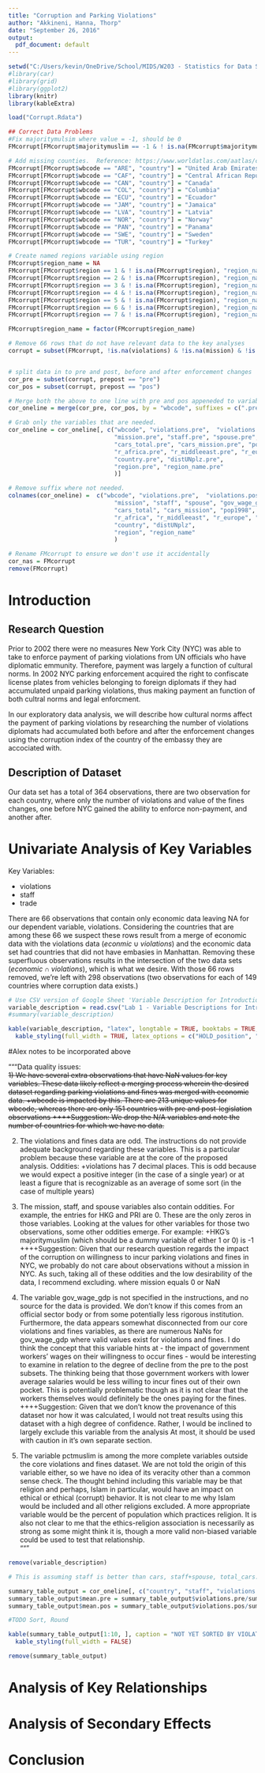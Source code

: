 ```yaml
---
title: "Corruption and Parking Violations"
author: "Akkineni, Hanna, Thorp"
date: "September 26, 2016"
output:
  pdf_document: default
---
```




```r
setwd("C:/Users/kevin/OneDrive/School/MIDS/W203 - Statistics for Data Science/Lab 1/W203_lab1_corruption")
#library(car)
#library(grid)
#library(ggplot2)
library(knitr)
library(kableExtra)

load("Corrupt.Rdata")

## Correct Data Problems
#Fix majoritymulsim where value = -1, should be 0
FMcorrupt[FMcorrupt$majoritymuslim == -1 & ! is.na(FMcorrupt$majoritymuslim), "majoritymuslim"] = 0

# Add missing counties.  Reference: https://www.worldatlas.com/aatlas/ctycodes.htm
FMcorrupt[FMcorrupt$wbcode == "ARE", "country"] = "United Arab Emirates"
FMcorrupt[FMcorrupt$wbcode == "CAF", "country"] = "Central African Republic"
FMcorrupt[FMcorrupt$wbcode == "CAN", "country"] = "Canada"
FMcorrupt[FMcorrupt$wbcode == "COL", "country"] = "Columbia"
FMcorrupt[FMcorrupt$wbcode == "ECU", "country"] = "Ecuador"
FMcorrupt[FMcorrupt$wbcode == "JAM", "country"] = "Jamaica"
FMcorrupt[FMcorrupt$wbcode == "LVA", "country"] = "Latvia"
FMcorrupt[FMcorrupt$wbcode == "NOR", "country"] = "Norway"
FMcorrupt[FMcorrupt$wbcode == "PAN", "country"] = "Panama"
FMcorrupt[FMcorrupt$wbcode == "SWE", "country"] = "Sweden"
FMcorrupt[FMcorrupt$wbcode == "TUR", "country"] = "Turkey"

# Create named regions variable using region
FMcorrupt$region_name = NA
FMcorrupt[FMcorrupt$region == 1 & ! is.na(FMcorrupt$region), "region_name"] = "Caribbean"
FMcorrupt[FMcorrupt$region == 2 & ! is.na(FMcorrupt$region), "region_name"] = "South America"
FMcorrupt[FMcorrupt$region == 3 & ! is.na(FMcorrupt$region), "region_name"] = "Europe"
FMcorrupt[FMcorrupt$region == 4 & ! is.na(FMcorrupt$region), "region_name"] = "Asia" # "South Asia"
FMcorrupt[FMcorrupt$region == 5 & ! is.na(FMcorrupt$region), "region_name"] = "Oceania"
FMcorrupt[FMcorrupt$region == 6 & ! is.na(FMcorrupt$region), "region_name"] = "Africa"
FMcorrupt[FMcorrupt$region == 7 & ! is.na(FMcorrupt$region), "region_name"] = "Middle East" # "Western Asia"

FMcorrupt$region_name = factor(FMcorrupt$region_name)

# Remove 66 rows that do not have relevant data to the key analyses
corrupt = subset(FMcorrupt, !is.na(violations) & !is.na(mission) & !is.na(staff) )


# split data in to pre and post, before and after enforcement changes
cor_pre = subset(corrupt, prepost == "pre")
cor_pos = subset(corrupt, prepost == "pos")

# Merge both the above to one line with pre and pos appeneded to variable names (prepos removed)
cor_oneline = merge(cor_pre, cor_pos, by = "wbcode", suffixes = c(".pre", ".pos"))

# Grab only the variables that are needed.
cor_oneline = cor_oneline[, c("wbcode", "violations.pre",  "violations.pos", "fines.pre", "fines.pos",
                              "mission.pre", "staff.pre", "spouse.pre", "gov_wage_gdp.pre", "pctmuslim.pre", "majoritymuslim.pre", "trade.pre",
                              "cars_total.pre", "cars_mission.pre", "pop1998.pre", "gdppcus1998.pre", "ecaid.pre", "milaid.pre", "corruption.pre", "totaid.pre",
                              "r_africa.pre", "r_middleeast.pre", "r_europe.pre", "r_southamerica.pre", "r_asia.pre",
                              "country.pre", "distUNplz.pre",
                              "region.pre", "region_name.pre"
                              )]

# Remove suffix where not needed. 
colnames(cor_oneline) =  c("wbcode", "violations.pre",  "violations.pos", "fines.pre", "fines.pos",
                              "mission", "staff", "spouse", "gov_wage_gdp", "pctmuslim", "majoritymuslim", "trade",
                              "cars_total", "cars_mission", "pop1998", "gdppcus1998", "ecaid", "milaid", "corruption", "totaid",
                              "r_africa", "r_middleeast", "r_europe", "r_southamerica", "r_asia",
                              "country", "distUNplz",
                              "region", "region_name"
                              )

# Rename FMcorrupt to ensure we don't use it accidentally
cor_nas = FMcorrupt
remove(FMcorrupt)
```

<!-- INTRODUCTION BEGIN -->

# Introduction

## Research Question
Prior to 2002 there were no measures New York City (NYC) was able to take to enforce payment of parking violations from UN officials who have diplomatic emmunity. Therefore, payment was largely a function of cultural norms.  In 2002 NYC parking enforcement acquired the right to confiscate license plates from vehicles belonging to foreign diplomats if they had accumulated unpaid parking violations, thus making payment an function of both cultral norms and legal enforcment.  
 
In our exploratory data analysis, we will describe how cultural norms affect the payment of parking violations by researching the number of violations diplomats had accumulated both before and after the enforcement changes using the corruption index of the country of the embassy they are accociated with.  

## Description of Dataset

Our data set has a total of 364 observations, there are two observation for each country, where only the number of violations and value of the fines changes, one before NYC gained the ability to enforce non-payment, and another after. 



<!-- END INTRODUCTION -->
<!-- BEGIN UNIVARIATE ANALYSIS OF KEY VARIABLES --> 
<!--
Univariate Analysis of Key Variables (20 pts)
Use visualizations and descriptive statistics to perform a univariate analysis of each key variable. Be sure to
describe any anomalies, coding issues, or potentially erroneous values. Explain how you respond to each issue
you identify. Note any features that appear relevant to statistical analysis. Discuss what transformations
may be appropriate for each variable.
-->
# Univariate Analysis of Key Variables

Key Variables:

* violations
* staff
* trade

There are 66 observations that contain only economic data leaving NA for our dependent variable, violations. Considering the countries that are among these 66 we suspect these rows result from a merge of economic data with the violations data ($econmic\cup violations$) and the economic data set had countries that did not have embasies in Manhattan.  Removing these superfluous observations results in the intersection of the two data sets ($economic\cap violations$), which is what we desire. With those 66 rows removed, we're left with 298 observations (two observations for each of 149 countries where corruption data exists.)




```r
# Use CSV version of Google Sheet 'Variable Description for Introduction': https://docs.google.com/spreadsheets/d/1cas_xxfaAY5CNGDAvBqa4ky5b8m61i3qTSgN4LrHT_g/edit#gid=621892365
variable_description = read.csv("Lab 1 - Variable Descriptions for Introduction.csv", header = TRUE, sep = ",", quote = "\"", allowEscapes = TRUE)
#summary(variable_description)

kable(variable_description, "latex", longtable = TRUE, booktabs = TRUE, caption = "Data Set Variables") %>%
  kable_styling(full_width = TRUE, latex_options = c("HOLD_position", "striped", "repeat_header"), row_label_position = 1)   

```


#Alex notes to be incorporated above

"""Data quality issues:  
~~1) We have several extra observations that have NaN values for key variables. These data likely reflect a merging 
process wherein the desired dataset regarding parking violations and fines was merged with economic data. 
+wbcode is impacted by this. There are 213 unique values for wbcode, whereas there are only 151 countries with pre and post-legislation 
observations
++++Suggestion: We drop the N/A variables and note the number of countries for which we have no data.~~

2) The violations and fines data are odd. The instructions do not provide adequate background regarding these variables.
This is a particular problem because these variable are at the core of the proposed analysis.
Oddities:
+violations has 7 decimal places. This is odd because we would expect a positive integer (in the case of a single year)
or at least a figure that is recognizable as an average of some sort (in the case of multiple years)  

3) The mission, staff, and spouse variables also contain oddities. For example, the entries for HKG and PRI are 0. These are the only zeros in 
those variables. Looking at the values for other variables for those two observations, some other oddities emerge. For example:
+HKG's majoritymuslim (which should be a dummy variable of either 1 or 0) is -1
++++Suggestion: Given that our research question regards the impact of the corruption on willingness to incur parking
violations and fines in NYC, we probably do not care about observations without a mission in NYC.
As such, taking all of these oddities and the low desirability of the data, I recommend excluding. where 
mission equals 0 or NaN  

4) The variable gov_wage_gdp is not specified in the instructions, and no source for the data is provided. We don't know if this comes from 
an official sector body or from some potentially less rigorous institution. Furthermore, the data appears somewhat disconnected from our 
core violations and fines variables, as there are numerous NaNs for gov_wage_gdp where valid values exist for violations and fines. I do think
the concept that this variable hints at - the impact of government workers' wages on their willingness to occur fines - would be interesting to
examine in relation to the degree of decline from the pre to the post subsets. The thinking being that those government workers with lower average
salaries would be less willing to incur fines out of their own pocket. This is potentially problematic though as it is not clear that the
workers themselves would definitely be the ones paying for the fines. 
++++Suggestion: Given that we don't know the provenance of this dataset nor how it was calculated, I would not treat results using this
dataset with a high degree of confidence. Rather, I would be inclined to largely exclude this variable from the analysis
At most, it should be used with caution in it's own separate section.  

5) The variable pctmuslim is among the more complete variables outside the core violations and fines dataset. We are not told the origin of this variable
either, so we have no idea of its veracity other than a common sense check. The thought behind including this variable may be that religion
and perhaps, Islam in particular, would have an impact on ethical or ethical (corrupt) behavior. It is not clear to me why Islam would be 
included and all other religions excluded. A more appropriate variable would be the percent of population which practices religion. It is 
also not clear to me that the ethics-religion association is necessarily as strong as some might think it is, though a more valid non-biased
variable could be used to test that relationship.  
"""
```r
remove(variable_description)
```

```r

# This is assuming staff is better than cars, staff+spouse, total_cars.  Though I don't know if that's safe yet.

summary_table_output = cor_oneline[, c("country", "staff", "violations.pre", "violations.pos", "corruption")]
summary_table_output$mean.pre = summary_table_output$violations.pre/summary_table_output$staff
summary_table_output$mean.pos = summary_table_output$violations.pos/summary_table_output$staff

#TODO Sort, Round

kable(summary_table_output[1:10, ], caption = "NOT YET SORTED BY VIOLATIONS - Top 10 Countries by Parking Violations") %>%
  kable_styling(full_width = FALSE)

```



```r
remove(summary_table_output)
```
<!-- END UNIVARIATE ANALYSIS OF KEY VARIABLES --> 

<!-- START ANALYSIS OF KEY RELATIONSHIPS --> 
# Analysis of Key Relationships

<!-- END ANALYSIS OF KEY RELATIONSHIPS --> 

<!-- START ANALYSIS OF SECONDARY EFFECTS --> 
# Analysis of Secondary Effects

<!-- END ANALYSIS OF SECONDARY EFFECTS --> 


<!-- BEGIN CONCLUSION -->
# Conclusion

<!-- END CONCLUSION -->